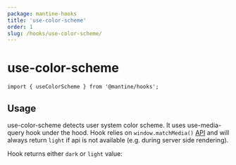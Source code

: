 ```yaml
---
package: mantine-hooks
title: 'use-color-scheme'
order: 1
slug: /hooks/use-color-scheme/
---
```



# use-color-scheme

<PageHeader
  source="mantine-hooks/src/hooks/use-color-scheme/use-color-scheme.ts"
  docs="hooks/use-color-scheme.mdx"
  package="@mantine/hooks"
/>

```tsx
import { useColorScheme } from '@mantine/hooks';
```

## Usage

use-color-scheme detects user system color scheme.
It uses <GatsbyLink to="/hooks/use-media-query">use-media-query</GatsbyLink> hook under the hood.
Hook relies on `window.matchMedia()` [API](https://developer.mozilla.org/en-US/docs/Web/API/Window/matchMedia)
and will always return `light` if api is not available (e.g. during server side rendering).

Hook returns either `dark` or `light` value:

<UseColorSchemeDemo />
